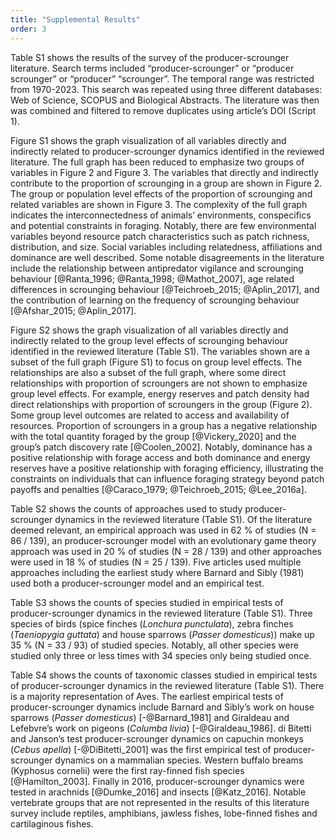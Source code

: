 ```yaml
---
title: "Supplemental Results"
order: 3
---
```





Table S1 shows the results of the survey of the producer-scrounger literature. Search terms included "producer-scrounger" or "producer scrounger" or "producer" "scrounger". The temporal range was restricted from 1970-2023. This search was repeated using three different databases: Web of Science, SCOPUS and Biological Abstracts. The literature was then was combined and filtered to remove duplicates using article's DOI (Script 1).

Figure S1 shows the graph visualization of all variables directly and indirectly related to producer-scrounger dynamics identified in the reviewed literature. The full graph has been reduced to emphasize two groups of variables in Figure 2 and Figure 3. The variables that directly and indirectly contribute to the proportion of scrounging in a group are shown in Figure 2. The group or population level effects of the proportion of scrounging and related variables are shown in Figure 3. The complexity of the full graph indicates the interconnectedness of animals' environments, conspecifics and potential constraints in foraging. Notably, there are few environmental variables beyond resource patch characteristics such as  patch richness, distribution, and size. Social variables including relatedness, affiliations and dominance are well described. Some notable disagreements in the literature include the relationship between antipredator vigilance and scrounging behaviour [@Ranta_1996; @Ranta_1998; @Mathot_2007], age related differences in scrounging behaviour [@Teichroeb_2015; @Aplin_2017], and the contribution of learning on the frequency of scrounging behaviour [@Afshar_2015; @Aplin_2017]. 

Figure S2 shows the graph visualization of all variables directly and indirectly related to the group level effects of scrounging behaviour identified in the reviewed literature (Table S1). The variables shown are a subset of the full graph (Figure S1) to focus on group level effects. The relationships are also a subset of the full graph, where some direct relationships with proportion of scroungers are not shown to emphasize group level effects. For example, energy reserves and patch density had direct relationships with proportion of scroungers in the group (Figure 2). Some group level outcomes are related to access and availability of resources. Proportion of scroungers in a group has a negative relationship with the total quantity foraged by the group [@Vickery_2020] and the group's patch discovery rate [@Coolen_2002]. Notably, dominance has a positive relationship with forage access and both dominance and energy reserves have a positive relationship with foraging efficiency, illustrating the constraints on individuals that can influence foraging strategy beyond patch payoffs and penalties [@Caraco_1979; @Teichroeb_2015; @Lee_2016a].

Table S2 shows the counts of approaches used to study producer-scrounger dynamics in the reviewed literature (Table S1). Of the literature deemed relevant, an empirical approach was used in 62 % of studies (N = 86 / 139), an producer-scrounger model with an evolutionary game theory approach was used in 20 % of studies (N = 28 / 139) and other approaches were used in 18 % of studies (N = 25 / 139). Five articles used multiple approaches including the earliest study where Barnard and Sibly (1981) used both a producer-scrounger model and an empirical test. 

Table S3 shows the counts of species studied in empirical tests of producer-scrounger dynamics in the reviewed literature (Table S1). Three species of birds (spice finches (*Lonchura punctulata*), zebra finches (*Taeniopygia guttata*) and house sparrows (*Passer domesticus*)) make up 35 % (N = 33 / 93) of studied species. Notably, all other species were studied only three or less times with 34 species only being studied once. 

Table S4 shows the counts of taxonomic classes studied in empirical tests of producer-scrounger dynamics in the reviewed literature (Table S1). There is a majority representation of Aves. The earliest empirical tests of producer-scrounger dynamics include Barnard and Sibly's work on house sparrows (*Passer domesticus*) [-@Barnard_1981] and Giraldeau and Lefebvre's work on pigeons (*Columba livia*) [-@Giraldeau_1986]. di Bitetti and Janson's test producer-scrounger dynamics on capuchin monkeys (*Cebus apella*) [-@DiBitetti_2001] was the first empirical test of producer-scrounger dynamics on a mammalian species. Western buffalo breams (Kyphosus cornelii) were the first ray-finned fish species [@Hamilton_2003]. Finally in 2016, producer-scrounger dynamics were tested in arachnids [@Dumke_2016] and insects [@Katz_2016]. Notable vertebrate groups that are not represented in the results of this literature survey include reptiles, amphibians, jawless fishes, lobe-finned fishes and cartilaginous fishes. 


<!-- make numbers in `r` --->